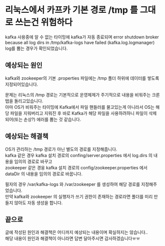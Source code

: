 # 리눅스에서 카프카 기본 경로 /tmp 를 그대로 쓰는건 위험하다

kafka 사용중에 알 수 없는 타이밍에 kafka가 자동 종료되며 error shutdown broker because all log dirs in /tmp/kafka-logs have failed (kafka.log.logmanager) log를 뿜는 경우가 확인되었습니다.

## 예상되는 원인

kafka와 zookeeper의 기본 .properties 파일에는 /tmp 폴더 하위에 데이터를 쌓도록 지정되어있습니다.

문제는 리눅스의 /tmp 경로는 기본적으로 운영체제가 주기적으로 내용을 비워주는 크론탭을 돌리고있습니다.  
아마 OS가 비워주는 타이밍에 Kafka에서 파일 핸들러를 물고있는게 아니라서 OS는 해당 파일을 지워버리고 지워진 후 바로 Kafka가 해당 파일을 사용하려하니 파일이 삭제되어(또는 손상?) 에러를 뿜는 것 같습니다.

## 예상되는 해결책

OS가 관리하는 /tmp 경로가 아닌 별도의 경로를 지정해줍니다.  
kafka 같은 경우 kafka 설치 경로의 confing/server.properties 에서 log.dirs 의 내용을 임의의 경로로 바꾸고  
zookeeper 같은 경웅 kafka 설치 경로의 config/zookeeper.properties 에서 dataDir 의 내용을 임의의 경로로 바꿉니다.

필자의 경우 /var/kafka-logs 와 /var/zookeeper 를 생성하여 해당 경로를 지정해주었습니다.  
만약 kafka와 zookeeper 의 실행자가 쓰기 권한이 존재하는 경로라면 폴더를 미리 만들지 않아도 자동 생성을 합니다.

## 끝으로

글에 작성된 원인과 해결책은 어디까지 예상되는 내용이며 확실하지는 않습니다..  
해당 내용이 원인과 해결책이 아니라면 답변 달아주시면 감사하겠습니다ㅠㅠ